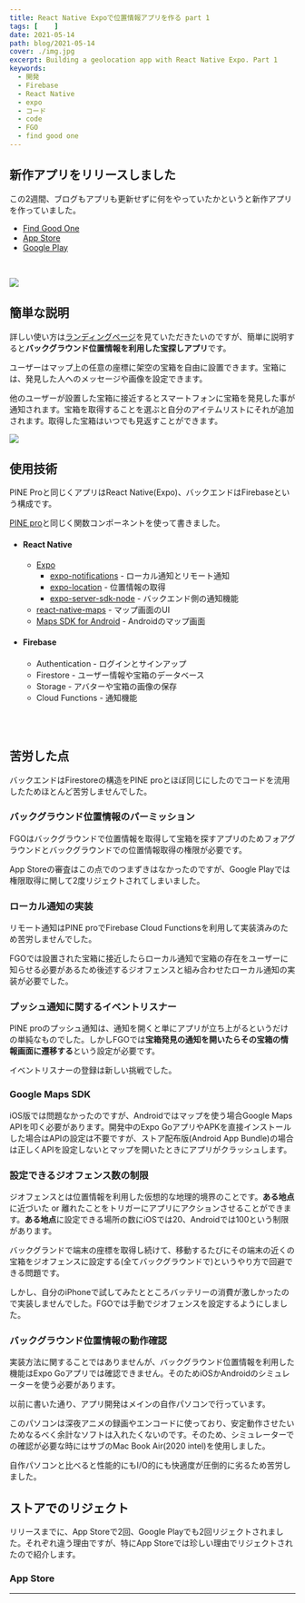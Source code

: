 ```yaml
---
title: React Native Expoで位置情報アプリを作る part 1
tags: [    ]
date: 2021-05-14
path: blog/2021-05-14
cover: ./img.jpg
excerpt: Building a geolocation app with React Native Expo. Part 1
keywords:
  - 開発
  - Firebase
  - React Native
  - expo
  - コード
  - code
  - FGO
  - find good one
---
```


## 新作アプリをリリースしました

この2週間、ブログもアプリも更新せずに何をやっていたかというと新作アプリを作っていました。

- [Find Good One](https://findgoodone.ml/)
- [App Store](https://apps.apple.com/jp/app/find-good-one/id1566080175)
- [Google Play](https://play.google.com/store/apps/details?id=net.votepurchase.fgo)

<br/>

![](./img1.jpg)

## 簡単な説明

詳しい使い方は[ランディングページ](https://findgoodone.ml/)を見ていただきたいのですが、簡単に説明すると**バックグラウンド位置情報を利用した宝探しアプリ**です。

ユーザーはマップ上の任意の座標に架空の宝箱を自由に設置できます。宝箱には、発見した人へのメッセージや画像を設定できます。

他のユーザーが設置した宝箱に接近するとスマートフォンに宝箱を発見した事が通知されます。宝箱を取得することを選ぶと自分のアイテムリストにそれが追加されます。取得した宝箱はいつでも見返すことができます。

![](./img2.jpg)

## 使用技術

PINE Proと同じくアプリはReact Native(Expo)、バックエンドはFirebaseという構成です。

[PINE pro](https://pinepro.ml/)と同じく関数コンポーネントを使って書きました。

- #### React Native
  - [Expo](https://expo.io/)
    - [expo-notifications](https://docs.expo.io/versions/latest/sdk/notifications/) - ローカル通知とリモート通知
    - [expo-location](https://docs.expo.io/versions/v41.0.0/sdk/location/) - 位置情報の取得
    - [expo-server-sdk-node](https://www.npmjs.com/package/expo-server-sdk) - バックエンド側の通知機能
  - [react-native-maps](https://github.com/react-native-maps/react-native-maps) - マップ画面のUI
  - [Maps SDK for Android](https://developers.google.com/maps/documentation/android-sdk/overview?hl=ja) - Androidのマップ画面
- #### Firebase
  - Authentication - ログインとサインアップ
  - Firestore - ユーザー情報や宝箱のデータベース
  - Storage - アバターや宝箱の画像の保存
  - Cloud Functions - 通知機能

<br/><br/>

## 苦労した点

バックエンドはFirestoreの構造をPINE proとほぼ同じにしたのでコードを流用したためほとんど苦労しませんでした。

### バックグラウンド位置情報のパーミッション

FGOはバックグラウンドで位置情報を取得して宝箱を探すアプリのためフォアグラウンドとバックグラウンドでの位置情報取得の権限が必要です。

App Storeの審査はこの点でのつまずきはなかったのですが、Google Playでは権限取得に関して2度リジェクトされてしまいました。

### ローカル通知の実装

リモート通知はPINE proでFirebase Cloud Functionsを利用して実装済みのため苦労しませんでした。

FGOでは設置された宝箱に接近したらローカル通知で宝箱の存在をユーザーに知らせる必要があるため後述するジオフェンスと組み合わせたローカル通知の実装が必要でした。

### プッシュ通知に関するイベントリスナー

PINE proのプッシュ通知は、通知を開くと単にアプリが立ち上がるというだけの単純なものでした。しかしFGOでは**宝箱発見の通知を開いたらその宝箱の情報画面に遷移する**という設定が必要です。

イベントリスナーの登録は新しい挑戦でした。

### Google Maps SDK

iOS版では問題なかったのですが、Androidではマップを使う場合Google Maps APIを叩く必要があります。開発中のExpo GoアプリやAPKを直接インストールした場合はAPIの設定は不要ですが、ストア配布版(Android App Bundle)の場合は正しくAPIを設定しないとマップを開いたときにアプリがクラッシュします。

### 設定できるジオフェンス数の制限

ジオフェンスとは位置情報を利用した仮想的な地理的境界のことです。**ある地点**に近づいた or 離れたことをトリガーにアプリにアクションさせることができます。**ある地点**に設定できる場所の数にiOSでは20、Androidでは100という制限があります。

バックグランドで端末の座標を取得し続けて、移動するたびにその端末の近くの宝箱をジオフェンスに設定する(全てバックグラウンドで)というやり方で回避できる問題です。

しかし、自分のiPhoneで試してみたとところバッテリーの消費が激しかったので実装しませんでした。FGOでは手動でジオフェンスを設定するようにしました。

### バックグラウンド位置情報の動作確認

実装方法に関することではありませんが、バックグラウンド位置情報を利用した機能はExpo Goアプリでは確認できません。そのためiOSかAndroidのシミュレーターを使う必要があります。

<Link to="/blog/2021-01-09">以前</Link>に書いた通り、アプリ開発はメインの自作パソコンで行っています。

このパソコンは深夜アニメの録画やエンコードに使っており、安定動作させたいためなるべく余計なソフトは入れたくないのです。そのため、シミュレーターでの確認が必要な時にはサブのMac Book Air(2020 intel)を使用しました。

自作パソコンと比べると性能的にもI/O的にも快適度が圧倒的に劣るため苦労しました。

## ストアでのリジェクト

リリースまでに、App Storeで2回、Google Playでも2回リジェクトされました。それぞれ違う理由ですが、特にApp Storeでは珍しい理由でリジェクトされたので紹介します。

### App Store

---